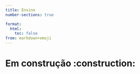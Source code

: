```yaml
---
title: Ensino
number-sections: true

format:
  html:
    toc: false
from: markdown+emoji
---
```


# Em construção :construction: